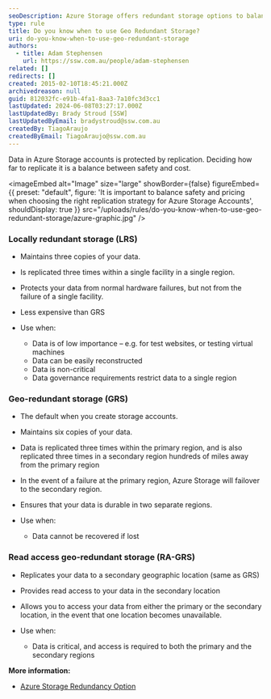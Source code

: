 ```yaml
---
seoDescription: Azure Storage offers redundant storage options to balance safety and cost. Choose between Locally Redundant Storage (LRS), Geo-Redundant Storage (GRS), or Read Access Geo-Redundant Storage (RA-GRS) based on data importance, recovery requirements, and governance needs.
type: rule
title: Do you know when to use Geo Redundant Storage?
uri: do-you-know-when-to-use-geo-redundant-storage
authors:
  - title: Adam Stephensen
    url: https://ssw.com.au/people/adam-stephensen
related: []
redirects: []
created: 2015-02-10T18:45:21.000Z
archivedreason: null
guid: 812032fc-e91b-4fa1-8aa3-7a10fc3d3cc1
lastUpdated: 2024-06-08T03:27:17.000Z
lastUpdatedBy: Brady Stroud [SSW]
lastUpdatedByEmail: bradystroud@ssw.com.au
createdBy: TiagoAraujo
createdByEmail: TiagoAraujo@ssw.com.au
---
```


Data in Azure Storage accounts is protected by replication. Deciding how far to replicate it is a balance between safety and cost.


<imageEmbed
  alt="Image"
  size="large"
  showBorder={false}
  figureEmbed={{
    preset: "default",
    figure: 'It is important to balance safety and pricing when choosing the right replication strategy for Azure Storage Accounts',
    shouldDisplay: true
  }}
  src="/uploads/rules/do-you-know-when-to-use-geo-redundant-storage/azure-graphic.jpg"
/>
### Locally redundant storage (LRS)

- Maintains three copies of your data.
- Is replicated three times within a single facility in a single region.
- Protects your data from normal hardware failures, but not from the failure of a single facility.
- Less expensive than GRS
- Use when:

  - Data is of low importance – e.g. for test websites, or testing virtual machines
  - Data can be easily reconstructed
  - Data is non-critical
  - Data governance requirements restrict data to a single region

### Geo-redundant storage (GRS)

- The default when you create storage accounts.
- Maintains six copies of your data.
- Data is replicated three times within the primary region, and is also replicated three times in a secondary region hundreds of miles away from the primary region
- In the event of a failure at the primary region, Azure Storage will failover to the secondary region.
- Ensures that your data is durable in two separate regions.
- Use when:

  - Data cannot be recovered if lost

### Read access geo-redundant storage (RA-GRS)

- Replicates your data to a secondary geographic location (same as GRS)
- Provides read access to your data in the secondary location
- Allows you to access your data from either the primary or the secondary location, in the event that one location becomes unavailable.
- Use when:

  - Data is critical, and access is required to both the primary and the secondary regions

**More information:**

- [Azure Storage Redundancy Option](https://learn.microsoft.com/en-us/azure/storage/common/storage-redundancy)
